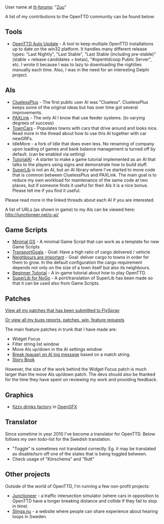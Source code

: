 User name at [http://www.tt-forums.net tt-forums]: "[http://www.tt-forums.net/memberlist.php?mode=viewprofile&u=1226 Zuu]"

A list of my contributions to the OpenTTD community can be found below:

== Tools ==
* [http://users.tt-forums.net/ottdau/ OpenTTD Auto Update] - A tool to keep multiple OpenTTD installations up to date on the win32 platform. It handles many different release types: "Last Nightly", "Last Stable", "Last Stable (including pre-stable)" (stable + release candidates + betas), "#openttdcoop Public Server", etc. I wrote it because I was to lazy to downloading the nightlies manually each time. Also, I was in the need for an interesting Delphi project.

== AIs ==
* [http://www.tt-forums.net/viewtopic.php?f=65&t=41462 CluelessPlus] - The first public user AI was "Clueless". CluelessPlus keeps some of the original ideas but has over time got several improvements.
* [http://www.tt-forums.net/viewtopic.php?f=65&t=41518 PAXLink] - The only AI I know that use feeder systems. (to varying degrees of success)
* [http://www.tt-forums.net/viewtopic.php?f=65&t=42393 TownCars] - Populates towns with cars that drive around and looks nice. Read more in the thread about how to use this AI together with car newGRFs. 
* IdleMore - a fork of Idle that does even less. No renaming of company upon loading of games and bank balance management is turned off by default. (can be enabled via setting)
* [http://www.tt-forums.net/viewtopic.php?f=65&t=55400 TutorialAI] - A starter to make a game tutorial implemented as an AI that talks to the players using signs and demonstrate how to build stuff.
* [http://www.tt-forums.net/viewtopic.php?f=65&t=47525 SuperLib] is not an AI, but an AI library where I've started to move code that is common between CluelessPlus and PAXLink. The main goal is to reduce my own workload for maintenance of the same code at two places, but if someone finds it useful for their AIs it is a nice bonus. Please tell me if you find it useful.

Please read more in the linked threads about each AI if you are interested.

A list of URLs (as shown in game) to my AIs can be viewed here: http://junctioneer.net/o-ai/

== Game Scripts ==
* [http://www.tt-forums.net/viewtopic.php?f=65&t=62163 Minimal GS] - A minimal Game Script that can work as a template for new Game Scripts
* [http://www.tt-forums.net/viewtopic.php?f=65&t=57877 TransportGoals] - Goal: Have a high ratio of cargo delivered / vehicle
* [http://www.tt-forums.net/viewtopic.php?f=65&t=57963 Neighbours are important] - Goal: deliver cargo to towns in order for them to grow. In the default configuration the cargo requirement depends not only on the size of a town itself but also its neighbours.
* [http://www.tt-forums.net/viewtopic.php?f=65&t=57624 Beginner Tutorial] - A in-game tutorial about how to play OpenTTD.
* [http://www.tt-forums.net/viewtopic.php?f=65&t=47525 SuperLib for NoGo] - A port/translation of SuperLib has been made so that it can be used also from Game Scripts.

== Patches ==
[http://bugs.openttd.org/index.php?string=&project=1&search_name=&type%5B%5D=3&type%5B%5D=4&sev%5B%5D=&pri%5B%5D=&due%5B%5D=&reported%5B%5D=&cat%5B%5D=&status%5B%5D=&percent%5B%5D=&opened=Zuu&dev=&closed=&duedatefrom=&duedateto=&changedfrom=&changedto=&openedfrom=&openedto=&closedfrom=&closedto=&do=index View all my patches that has been submitted to FlySpray]

[http://bugs.openttd.org/index.php?string=&project=1&search_name=&sev=&pri=&due=&reported=&cat=&status=&percent=&opened=Zuu&dev=&closed=&duedatefrom=&duedateto=&changedfrom=&changedto=&openedfrom=&openedto=&closedfrom=&closedto=&do=index Or view all my bugs reports, patches, wip, feature requests]

The main feature patches in trunk that I have made are:
* Widget Focus
* Filter string list window
* Move AIs up/down in the AI settings window
* [[en/Development/Script/Need To Know#break-on-log-message| Break (pause) on AI log message]] based on a match string.
* [[en/Development/Script/Story book|Story Book]]

However, the size of the work behind the Widget Focus patch is much larger than the move AIs up/down patch. The devs should also be thanked for the time they have spent on reviewing my work and providing feedback.

== Graphics ==
* [http://www.tt-forums.net/viewtopic.php?p=828341#p828341 fizzy drinks factory] in [[en/Archive/Community/Graphics Replacement|OpenGFX]]

== Translator ==
Since sometime in year 2010 I've become a translator for OpenTTD. Below follows my own todo-list for the Swedish translation.
* "Toggle" is sometimes not translated correctly. Eg. it may be translated as disable/turn off one of the states that is being toggled between.
* Check usage of "Körschema" and "Rutt"

== Other projects ==
Outside of the world of OpenTTD, I'm running a few non-profit projects:
* [http://www.junctioneer.net Junctioneer] - a traffic intersection simulator (where cars in opposition to OpenTTD have a longer breaking distance and collide if they fail to stop in time)
* [http://www.slinga.nu Slinga.nu] - a website where people can share experience about hearing loops in Sweden.